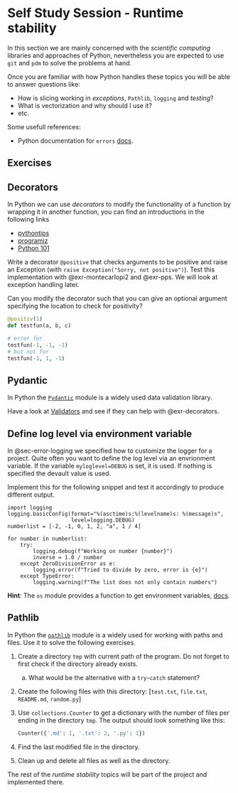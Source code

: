 # Self Study Session - Runtime stability {#sec-sss-rs}

In this section we are mainly concerned with the _scientific computing_ libraries and approaches of Python, nevertheless you are expected to use `git` and `pdm` to solve the problems at hand.

Once you are familiar with how Python handles these topics you will be able to answer questions like:

- How is slicing working in _exceptions_, `Pathlib`, `logging` and _testing_?
- What is vectorization and why should I use it?
- etc.

Some usefull references:

- Python documentation for `errors` [docs](https://docs.python.org/3/tutorial/errors.html).

## Exercises {.unnumbered}

::: {.callout-tip appearance="simple" collapse="true" icon=false}
:::: {#exr-decorators}

## Decorators

In Python we can use _decorators_ to modify the functionality of a function by wrapping it in another function, you can find an introductions in the following links

- [pythontips](https://book.pythontips.com/en/latest/decorators.html)
- [programiz](https://www.programiz.com/python-programming/decorator)
- [Python 101](https://python101.pythonlibrary.org/chapter25_decorators.html)

Write a decorator `@positive` that checks arguments to be positive and raise an Exception (with `raise Exception("Sorry, not positive")`). Test this implementation with @exr-montecarlopi2 and @exr-pps. We will look at exception handling later.

Can you modify the decorator such that you can give an optional argument specifying the location to check for positivity?
```python
@positiv(1)
def testfun(a, b, c)

# error for
testfun(-1, -1, -1)
# but not for
testfun(-1, 1, -1)
```
::::
:::


::: {.callout-tip appearance="simple" collapse="true" icon=false}
:::: {#exr-pydantic}

## Pydantic

In Python the [`Pydantic`](https://docs.pydantic.dev/latest/) module is a widely used data validation library. 

Have a look at [Validators](https://docs.pydantic.dev/latest/concepts/validators/) and see if they can help with @exr-decorators.
::::
:::


::: {.callout-tip appearance="simple" collapse="true" icon=false}
:::: {#exr-logging-environment}

## Define log level via environment variable

In @sec-error-logging we specified how to customize the logger for a project.
Quite often you want to define the log level via an envrionment variable.
If the variable `myloglevel=DEBUG` is set, it is used.
If nothing is specified the devault value is used. 

Implement this for the following snippet and test it accordingly to produce different output.

```.python
import logging
logging.basicConfig(format="%(asctime)s:%(levelname)s: %(message)s",
                    level=logging.DEBUG)
numberlist = [-2, -1, 0, 1, 2, "a", 1 / 4]

for number in numberlist:    
    try:
        logging.debug(f"Working on number {number}")
        inverse = 1.0 / number
    except ZeroDivisionError as e:
        logging.error(f"Tried to divide by zero, error is {e}")
    except TypeError:
        logging.warning(f"The list does not only contain numbers")
```

**Hint**: The `os` module provides a function to get environment variables, [docs](https://docs.python.org/3/library/os.html#os.getenv).
::::
:::

::: {.callout-tip appearance="simple" collapse="true" icon=false}
:::: {#exr-pathlib}

## Pathlib

In Python the [`pathlib`](https://docs.python.org/3/library/pathlib.html) module is a widely used for working with paths and files.
Use it to solve the following exercises.

1. Create a directory `tmp` with current path of the program. Do not forget to first check if the directory already exists. 
   a. What would be the alternative with a `try`-`catch` statement?
1. Create the following files with this directory: [`test.txt`, `file.txt`, `README.md`, `random.py`]
1. Use `collections.Counter` to get a dictionary with the number of files per ending in the directory `tmp`. The output should look something like this:
   ```python
   Counter({'.md': 1, '.txt': 2, '.py': 1})
   ```
1. Find the last modified file in the directory. 
1. Clean up and delete all files as well as the directory.

::::
:::

::: {callout-attention}
The rest of the _runtime stability_ topics will be part of the project and implemented there.
:::